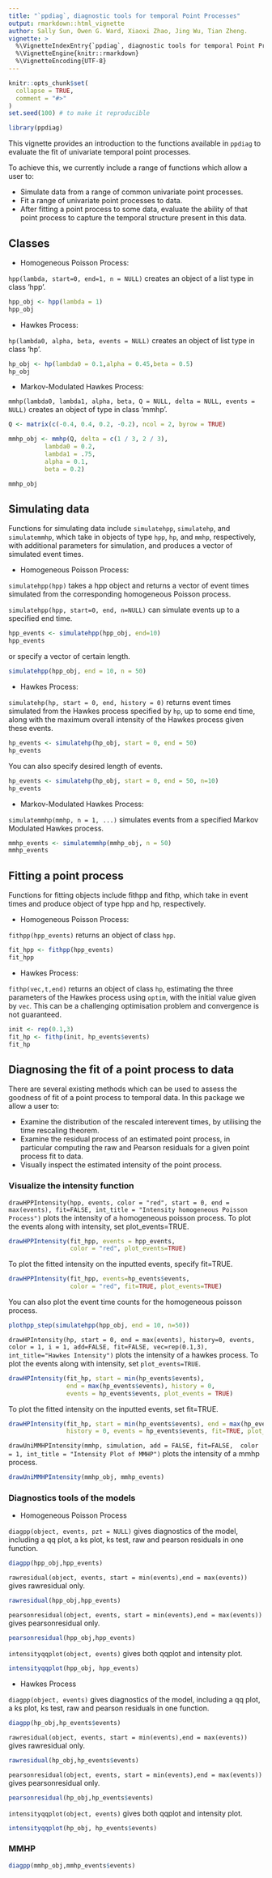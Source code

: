 ```yaml
---
title: "`ppdiag`, diagnostic tools for temporal Point Processes"
output: rmarkdown::html_vignette
author: Sally Sun, Owen G. Ward, Xiaoxi Zhao, Jing Wu, Tian Zheng.
vignette: >
  %\VignetteIndexEntry{`ppdiag`, diagnostic tools for temporal Point Processes}
  %\VignetteEngine{knitr::rmarkdown}
  %\VignetteEncoding{UTF-8}
---
```


```r
knitr::opts_chunk$set(
  collapse = TRUE,
  comment = "#>"
)
set.seed(100) # to make it reproducible
```

```r
library(ppdiag)
```

This vignette provides an introduction to the functions 
available in `ppdiag` to evaluate the fit of univariate temporal 
point processes.

To achieve this, we currently include a range of functions which allow
a user to:

- Simulate data from a range of common univariate point processes.
- Fit a range of univariate point processes to data.
- After fitting a point process to some data, evaluate the ability of that 
point process to capture the temporal structure present in this data.

## Classes
- Homogeneous Poisson Process: 

`hpp(lambda, start=0, end=1, n = NULL)` creates an object of
a list type in class 'hpp'. 
```r
hpp_obj <- hpp(lambda = 1)
hpp_obj
```

- Hawkes Process: 

`hp(lambda0, alpha, beta, events = NULL)` creates an object of list 
type in class 'hp'.
```r
hp_obj <- hp(lambda0 = 0.1,alpha = 0.45,beta = 0.5)
hp_obj
```

- Markov-Modulated Hawkes Process: 

`mmhp(lambda0, lambda1, alpha, beta, Q = NULL, delta = NULL, events = NULL)` 
creates an object of type in class 'mmhp'. 
```r
Q <- matrix(c(-0.4, 0.4, 0.2, -0.2), ncol = 2, byrow = TRUE)

mmhp_obj <- mmhp(Q, delta = c(1 / 3, 2 / 3), 
          lambda0 = 0.2,
          lambda1 = .75,
          alpha = 0.1,
          beta = 0.2)

mmhp_obj

```

## Simulating data
Functions for simulating data include `simulatehpp`, `simulatehp`,
and `simulatemmhp`, which take in objects of type `hpp`, `hp`, and `mmhp`,
respectively, with additional parameters for simulation, and produces a vector
of simulated event times. 

- Homogeneous Poisson Process: 

`simulatehpp(hpp)` takes a hpp object and returns a vector of event times
simulated from the corresponding homogeneous Poisson process.
<!-- In the hpp object, one can either specify n, 
which is expected number of  -->
<!-- events, or end, which is the expected end time of event times. If both 
are  -->
<!-- provided, then the function will automatically simulate n events 
regardless of -->
<!-- the end time specified.  -->

`simulatehpp(hpp, start=0, end, n=NULL)` can simulate events up to a specified end time.
```r
hpp_events <- simulatehpp(hpp_obj, end=10)
hpp_events
```

or specify a vector of certain length.
```r
simulatehpp(hpp_obj, end = 10, n = 50)
```

- Hawkes Process: 

`simulatehp(hp, start = 0, end, history = 0)` returns event times
simulated from the Hawkes process specified by `hp`, up to some end
time, along with the maximum overall intensity of the Hawkes process
given these events.
```r
hp_events <- simulatehp(hp_obj, start = 0, end = 50)
hp_events
```

You can also specify desired length of events. 
```r
hp_events <- simulatehp(hp_obj, start = 0, end = 50, n=10)
hp_events
```

- Markov-Modulated Hawkes Process: 

`simulatemmhp(mmhp, n = 1, ...)` 
simulates events from a specified Markov Modulated Hawkes process. 
```r
mmhp_events <- simulatemmhp(mmhp_obj, n = 50)
mmhp_events
```



## Fitting a point process
Functions for fitting objects include fithpp and fithp, which take in event times and produce object of type hpp and hp, respectively. 

- Homogeneous Poisson Process: 

`fithpp(hpp_events)` returns an object of class `hpp`.

```r
fit_hpp <- fithpp(hpp_events)
fit_hpp
```

- Hawkes Process: 

`fithp(vec,t,end)` returns an object of class `hp`, estimating the
three parameters of the Hawkes process using `optim`, with the initial
value given by `vec`. This can be a challenging optimisation problem
and convergence is not guaranteed.
```r
init <- rep(0.1,3)
fit_hp <- fithp(init, hp_events$events)
fit_hp
```

## Diagnosing the fit of a point process to data

There are several existing methods which can be used to assess the goodness of fit of a point process to temporal data. In this package we allow a user to:

- Examine the distribution of the rescaled interevent times, by utilising the
time rescaling theorem.
- Examine the residual process of an estimated point process, 
in particular computing the raw and Pearson residuals for a given point 
process fit to data.
- Visually inspect the estimated intensity of the point process.

<!-- `drawHPPIntensity(hpp, events = NULL, color = "red",  -->
<!-- plot_events = FALSE, -->
<!-- fit = FALSE, int_title = "Intensity homogeneous Poisson Process")` -->
<!-- plots the intensity of a homogeneous poisson process.  -->

<!-- To plot the simulated events with the intensity, specify plot_events=FALSE.  -->
<!-- ```{r} -->
<!-- drawHPPIntensity(fit_hpp, events = hpp_events, color = "red", -->
<!--                  plot_events = FALSE) -->
<!-- ``` -->


### Visualize the intensity function

`drawHPPIntensity(hpp, events, color = "red", start = 0, end = max(events), fit=FALSE, int_title = "Intensity homogeneous Poisson Process")` plots the intensity of a homogeneous poisson process. To plot the events along with intensity, set plot_events=TRUE. 
```r
drawHPPIntensity(fit_hpp, events = hpp_events,
                 color = "red", plot_events=TRUE)
```

To plot the fitted intensity on the inputted events, specify fit=TRUE.
```r
drawHPPIntensity(fit_hpp, events=hp_events$events,
                 color = "red", fit=TRUE, plot_events=TRUE)
```

You can also plot the event time counts for the homogeneous poisson process. 
```r
plothpp_step(simulatehpp(hpp_obj, end = 10, n=50))
```

`drawHPIntensity(hp, start = 0, end = max(events), history=0, events, color = 1, i = 1, add=FALSE, fit=FALSE, vec=rep(0.1,3), int_title="Hawkes Intensity")` plots the intensity of a hawkes process. To plot the events along with intensity, set `plot_events=TRUE`. 
```r
drawHPIntensity(fit_hp, start = min(hp_events$events), 
                end = max(hp_events$events), history = 0,
                events = hp_events$events, plot_events = TRUE)
```

To plot the fitted intensity on the inputted events, set fit=TRUE.
```r
drawHPIntensity(fit_hp, start = min(hp_events$events), end = max(hp_events$events),
                history = 0, events = hp_events$events, fit=TRUE, plot_events=TRUE)
```

`drawUniMMHPIntensity(mmhp, simulation, add = FALSE, fit=FALSE, 
color = 1, int_title = "Intensity Plot of MMHP")` plots the intensity of a 
mmhp process. 
```r
drawUniMMHPIntensity(mmhp_obj, mmhp_events)
```



### Diagnostics tools of the models

- Homogeneous Poisson Process

`diagpp(object, events, pzt = NULL)` gives diagnostics of the model,
including a qq plot, a ks plot, ks test, raw
and pearson residuals in one function.

```r
diagpp(hpp_obj,hpp_events)
```

`rawresidual(object, events, start = min(events),end = max(events))` gives rawresidual only. 

```r
rawresidual(hpp_obj,hpp_events)
```

`pearsonresidual(object, events, start = min(events),end = max(events))` gives pearsonresidual only. 

```r
pearsonresidual(hpp_obj,hpp_events)
```

`intensityqqplot(object, events)` gives both qqplot and intensity plot. 

```r
intensityqqplot(hpp_obj, hpp_events)
```

- Hawkes Process

`diagpp(object, events)` gives diagnostics of the model,
including a qq plot, a ks plot, ks test, raw
and pearson residuals in one function.

```r
diagpp(hp_obj,hp_events$events)
```

`rawresidual(object, events, start = min(events),end = max(events))` gives rawresidual only. 

```r
rawresidual(hp_obj,hp_events$events)
```

`pearsonresidual(object, events, start = min(events),end = max(events))` gives pearsonresidual only. 

```r
pearsonresidual(hp_obj,hp_events$events)
```

`intensityqqplot(object, events)` gives both qqplot and intensity plot. 

```r
intensityqqplot(hp_obj, hp_events$events)
```


### MMHP


```r
diagpp(mmhp_obj,mmhp_events$events)
```

